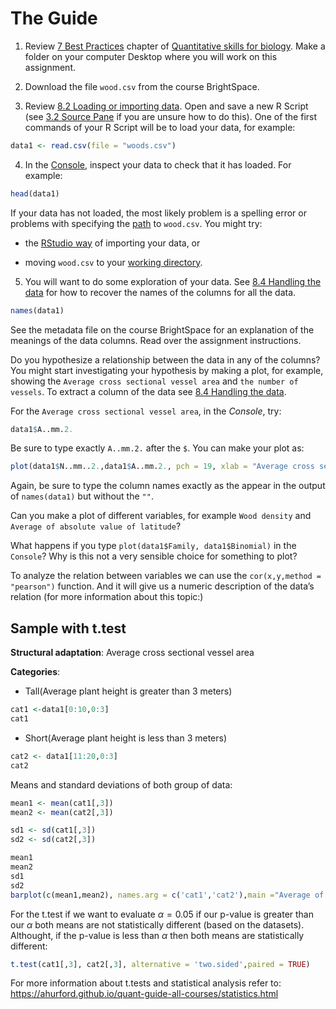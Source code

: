 # The Guide {#guide}

1. Review [7 Best Practices](https://ahurford.github.io/quant-guide-all-courses/style.html) chapter of [Quantitative skills for biology](https://ahurford.github.io/quant-guide-all-courses/). Make a folder on your computer Desktop where you will work on this assignment.  

2. Download the file `wood.csv` from the course BrightSpace.

3. Review [8.2 Loading or importing data](https://ahurford.github.io/quant-guide-all-courses/data-entry.html#loading-or-importing-data). Open and save a new R Script (see [3.2 Source Pane](https://ahurford.github.io/quant-guide-all-courses/rstudio.html#source-pane]) if you are unsure how to do this). One of the first commands of your R Script will be to load your data, for example:


```r
data1 <- read.csv(file = "woods.csv")
```

4. In the [Console](https://ahurford.github.io/quant-guide-all-courses/rstudio.html#console-pane), inspect your data to check that it has loaded. For example:

```r
head(data1)
```

If your data has not loaded, the most likely problem is a spelling error or problems with specifying the [path](https://ahurford.github.io/quant-guide-all-courses/rintro.html#working-directory) to `wood.csv`. You might try:

- the [RStudio way](https://ahurford.github.io/quant-guide-all-courses/data-entry.html#the-rstudio-way-the-import-feature) of importing your data, or

- moving `wood.csv` to your [working directory](https://ahurford.github.io/quant-guide-all-courses/data-entry.html#the-rstudio-way-the-import-feature).

5. You will want to do some exploration of your data. See [8.4 Handling the data](https://ahurford.github.io/quant-guide-all-courses/data-entry.html#handling-the-data) for how to recover the names of the columns for all the data.

```r
names(data1)
```

See the metadata file on the course BrightSpace for an explanation of the meanings of the data columns. Read over the assignment instructions.

Do you hypothesize a relationship between the data in any of the columns? You might start investigating your hypothesis by making a plot, for example, showing the `Average cross sectional vessel area` and `the number of vessels`. To extract a column of the data see [8.4 Handling the data](https://ahurford.github.io/quant-guide-all-courses/data-entry.html#handling-the-data).

For the `Average cross sectional vessel area`, in the _Console_, try:

```r
data1$A..mm.2.
```

Be sure to type exactly `A..mm.2.` after the `$`. You can make your plot as:

```r
plot(data1$N..mm..2.,data1$A..mm.2., pch = 19, xlab = "Average cross sectional vessel area", ylab = "Number of vessels per unit cross sectional area", col="blue")
```

Again, be sure to type the column names exactly as the appear in the output of `names(data1)` but without the `""`.

Can you make a plot of different variables, for example `Wood density` and `Average of absolute value of latitude`?

What happens if you type `plot(data1$Family, data1$Binomial)` in the `Console`? Why is this not a very sensible choice for something to plot?

To analyze the relation between variables we can use the `cor(x,y,method = "pearson")` function. And it will give us a numeric description of the data's relation (for more information about this topic:)


##    Sample with t.test {#t.test}
**Structural adaptation**: Average cross sectional vessel area

**Categories**:

  -   Tall(Average plant height is greater than 3 meters)

```r
cat1 <-data1[0:10,0:3]
cat1
```


  -   Short(Average plant height is less than 3 meters)

```r
cat2 <- data1[11:20,0:3]
cat2
```

  Means and standard deviations of both group of data:
  
```r
mean1 <- mean(cat1[,3])
mean2 <- mean(cat2[,3])

sd1 <- sd(cat1[,3])
sd2 <- sd(cat2[,3])

mean1
mean2
sd1
sd2
barplot(c(mean1,mean2), names.arg = c('cat1','cat2'),main ="Average of groups", ylim = c(0,0.0125), col = c('blue','blue'))
```

For the t.test if we want to evaluate $\alpha = 0.05$ if our p-value is greater than our $\alpha$ both means are not statistically different (based on the datasets). Althought, if the p-value is less than $\alpha$ then both means are statistically different: 

```r
t.test(cat1[,3], cat2[,3], alternative = 'two.sided',paired = TRUE)
```

For more information about t.tests and statistical analysis refer to:
<https://ahurford.github.io/quant-guide-all-courses/statistics.html>

